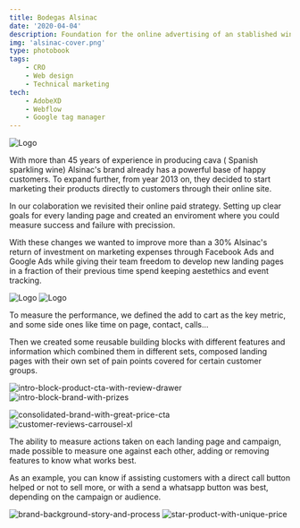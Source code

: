 ```yaml
---
title: Bodegas Alsinac
date: '2020-04-04'
description: Foundation for the online advertising of an stablished wine producer.
img: 'alsinac-cover.png'
type: photobook
tags:
    - CRO
    - Web design
    - Technical marketing
tech:
    - AdobeXD
    - Webflow
    - Google tag manager
---
```



![Logo][photo1]

<TextBlock>

With more than 45 years of experience in producing cava ( Spanish sparkling wine) Alsinac's brand already has a powerful base of happy customers. To expand further, from year 2013 on, they decided to start marketing their products directly to customers through their online site.

In our colaboration we revisited their online paid strategy. Setting up clear goals for every landing page and created an enviroment where you could measure success and failure with precission.

With these changes we wanted to improve more than a 30% Alsinac's return of investment on marketing expenses through Facebook Ads and Google Ads while giving their team freedom to develop new landing pages in a fraction of their previous time spend keeping aestethics and event tracking.

</TextBlock>

<Row>

![Logo][photo2]
![Logo][photo3]

</Row>


<TextBlock>
To measure the performance, we defined the add to cart as the key metric, and some side ones like time on page, contact, calls...

Then we created some reusable building blocks with different features and information which combined them in different sets, composed landing pages with their own set of pain points covered for certain customer groups.
</TextBlock>

<Row>

![intro-block-product-cta-with-review-drawer][photo4]
![intro-block-brand-with-prizes][photo5]

</Row>
<Row>

![consolidated-brand-with-great-price-cta][photo6]
![customer-reviews-carrousel-xl][photo7]

</Row>
<TextBlock>

The ability to measure actions taken on each landing page and campaign, made possible to measure one against each other, adding or removing features to know what works best. 

As an example, you can know if assisting customers with a direct call button helped or not to sell more, or with a send a whatsapp button was best, depending on the campaign or audience.

</TextBlock>
<Row>

![brand-background-story-and-process][photo8]
![star-product-with-unique-price][photo9]

</Row>





[photo1]: intro-cover.jpg 'Alsinac bodegas cover'
[photo2]: phone1.png 'Cover'
[photo3]: phone2.png 'Cover'
[photo4]: slide1.png 'Cover'
[photo5]: slide2.png 'Cover'
[photo6]: slide3.png 'Cover'
[photo7]: slide4.png 'Cover'
[photo8]: slide5.png 'Cover'
[photo9]: slide6.png 'Cover'
